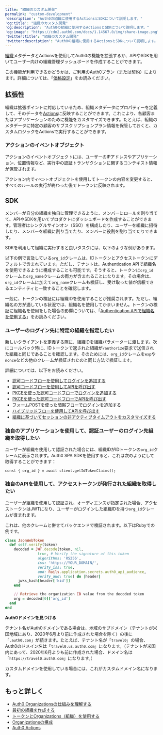 ```yaml
---
title: "組織のカスタム開発"
permalink: "custom-development"
'description': "Auth0の組織に使用するActionsとSDKについて説明します。"
'og:title': "組織のカスタム開発"
'og:description': "Auth0の組織に使用するActionsとSDKについて説明します。"
'og:image': "https://cdn2.auth0.com/docs/1.14567.0/img/share-image.png"
'twitter:title': "組織のカスタム開発"
'twitter:description': "Auth0の組織に使用するActionsとSDKについて説明します。"
---
```


[組織](/ja-jp/manage-users/organizations/organizations-overview)メタデータとActionsを使用してAuth0の機能を拡張するか、APIやSDKを用いてユーザー向けの組織管理ダッシュボードを作成することができます。

<Card title="利用可能性はAuth0プランによって異なる">

この機能が利用できるかどうかは、ご利用のAuth0プラン（または契約）によります。詳細については、「[価格設定](https://auth0.com/pricing)」をお読みください。

</Card>

## 拡張性

組織は拡張ポイントに対応しているため、組織メタデータにプロパティーを定義して、そのデータを[Actions](/ja-jp/customize/actions)に反映することができます。これにより、各顧客またはアプリケーションのために機能をカスタマイズできます。たとえば、組織のメタデータに特定の顧客のサブスクリプションプラン情報を保管しておくと、カスタムロジックをActionsで実行することができます。

### アクションのイベントオブジェクト

アクションのイベントオブジェクトには、ユーザーのIPアドレスやアプリケーション、位置情報など、実行中の認証トランザクションに関するコンテキスト情報が保管されます。

アクション内で`イベント`オブジェクトを使用してトークンの内容を変更すると、すべてのルールの実行が終わった後でトークンに反映されます。

## SDK

メンバーが自分の組織を独自に管理できるように、メンバーにロールを割り当てて、APIやSDKを用いてプロダクトにダッシュボードを作成することができます。管理者はシングルサインオン（<Tooltip data-tooltip-id="react-containers-DefinitionTooltip-0" href="/ja-jp/glossary?term=single-sign-on" tip="シングルサインオン（SSO）: ユーザーが1つのアプリケーションにログインした後、そのユーザーを他のアプリケーションに自動的にログインさせるサービス。" cta="用語集の表示">SSO</Tooltip>）を構成したり、ユーザーを組織に招待したり、メンバーを組織に割り当てたり、メンバーに役割を割り当てたりできます。

SDKを利用して組織に実行すると良いタスクには、以下のような例があります。

<Callout icon="file-lines" color="#0EA5E9" iconType="regular">

以下の例で言及している`org_id`クレームは、IDトークンとアクセストークンにデフォルトで含まれています。ただし、テナントは、Authentication APIで組織名を使用できるように構成することも可能です。そうすると、トークンに`org_id` クレームと`org_name`クレームの両方が含まれることになります。その場合は、`org_id`クレームに加えて`org_name`クレームも検証し、受け取った値が信頼できるエンティティと一致することを確認します。

一般に、トークンの検証には組織IDを使用することが推奨されます。ただし、組織名の方が適している状況では、組織名を使用してかまいません。トークンの検証に組織名を使用をした場合の影響については、「[Authentication APIで組織名を使用する](/ja-jp/manage-users/organizations/configure-organizations/use-org-name-authentication-api)」をお読みください。

</Callout>

### ユーザーのログイン先に特定の組織を指定したい

新しいクライアントを定義する際に、組織IDを組織パラメーターに渡します。次にコールバック時に、IDトークンで返された組織が`/authorize`要求で送信された組織と同じであることを確認します。そのためには、`org_id`クレームを`exp`や`nonce`などの他のクレームが検証されたのと同じ方法で検証します。

詳細については、以下をお読みください。

* [認可コードフローを使用してログインを追加する](/ja-jp/get-started/authentication-and-authorization-flow/authorization-code-flow/add-login-auth-code-flow)
* [認可コードフローを使用してAPIを呼び出す](/ja-jp/get-started/authentication-and-authorization-flow/authorization-code-flow/call-your-api-using-the-authorization-code-flow)
* [PKCEを使った認可コードフローでログインを追加する](/ja-jp/get-started/authentication-and-authorization-flow/authorization-code-flow-with-pkce/add-login-using-the-authorization-code-flow-with-pkce)
* [PKCEを使った認可コードフローでAPIを呼び出す](/ja-jp/get-started/authentication-and-authorization-flow/authorization-code-flow-with-pkce/call-your-api-using-the-authorization-code-flow-with-pkce)
* [フォームPOSTを使った暗黙フローでログインを追加する](/ja-jp/get-started/authentication-and-authorization-flow/implicit-flow-with-form-post/add-login-using-the-implicit-flow-with-form-post)
* [ハイブリッドフローを使用してAPIを呼び出す](/ja-jp/get-started/authentication-and-authorization-flow/hybrid-flow/call-api-hybrid-flow)
* [組織に基づいてセッションの非アクティブタイムアウトをカスタマイズする](/ja-jp/manage-users/sessions/manage-sessions-actions)

### 独自のアプリケーションを使用して、認証ユーザーのログイン先組織を取得したい

ユーザーが組織を使用して認証された場合には、組織IDがIDトークンの`org_id`クレームに表示されます。Auth0 SPA SDKを使用すると、これは次のようにして取得することができます：

`const { org_id } = await client.getIdTokenClaims();`

### 独自のAPIを使用して、アクセストークンが発行された組織を取得したい

ユーザーが組織を使用して認証され、オーディエンスが指定された場合、アクセストークンは<Tooltip data-tooltip-id="react-containers-DefinitionTooltip-3" href="/ja-jp/glossary?term=json-web-token" tip="JSON Web Token（JWT）: 二者間のクレームを安全に表現するために使用される標準IDトークン形式（および多くの場合、アクセストークン形式）。" cta="用語集の表示">JWT</Tooltip>になり、ユーザーがログインした組織IDを持つ`org_id`クレームが含まれます。

これは、他のクレームと併せてバックエンドで検証されます。以下はRubyでの例です。

```ruby lines
class JsonWebToken
  def self.verify(token)
    decoded = JWT.decode(token, nil,
               true, # Verify the signature of this token
               algorithms: 'RS256',
               iss: 'https://YOUR_DOMAIN/',
               verify_iss: true,
               aud: Rails.application.secrets.auth0_api_audience,
               verify_aud: true) do |header|
      jwks_hash[header['kid']]
    end

    // Retrieve the organization ID value from the decoded token
    org = decoded[0]['org_id']
  end
end
```

<Callout icon="file-lines" color="#0EA5E9" iconType="regular">

**Auth0ドメインを見つける**

テナント名がAuth0ドメインである場合は、地域のサブドメイン（テナントが米国地域にあり、2020年6月より前に作成された場合を除く）の後に「`.auth0.com`」が続きます。たとえば、テナント名が「`travel0`」の場合、Auth0のドメイン名は「`travel0.us.auth0.com`」になります。（テナントが米国内にあって、2020年6月よりも前に作成された場合、ドメイン名は「`https://travel0.auth0.com`」になります。）

カスタムドメインを使用している場合には、これがカスタムドメイン名になります。

</Callout>

## もっと詳しく

* [Auth0 Organizationsの仕組みを理解する](/ja-jp/manage-users/organizations/organizations-overview)
* [最初の組織を作成する](/ja-jp/manage-users/organizations/create-first-organization)
* [トークンとOrganizations（組織）を使用する](/ja-jp/manage-users/organizations/using-tokens)
* [Organizationsの構成](/ja-jp/manage-users/organizations/configure-organizations)
* [Auth0 Actions](/ja-jp/customize/actions)